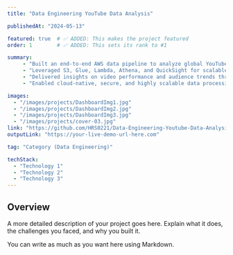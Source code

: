 ```yaml
---
title: "Data Engineering YouTube Data Analysis"

publishedAt: "2024-05-13"

featured: true  # ✅ ADDED: This makes the project featured
order: 1        # ✅ ADDED: This sets its rank to #1

summary:
     - "Built an end-to-end AWS data pipeline to analyze global YouTube trending data."
     - "Leveraged S3, Glue, Lambda, Athena, and QuickSight for scalable ingestion, transformation, and analysis."
     - "Delivered insights on video performance and audience trends through interactive dashboards."
     - "Enabled cloud-native, secure, and highly scalable data processing and visualization."

images:
  - "/images/projects/DashboardImg1.jpg"
  - "/images/projects/DashboardImg2.jpg"
  - "/images/projects/DashboardImg3.jpg"
  - "/images/projects/cover-03.jpg"
link: "https://github.com/HRS0221/Data-Engineering-Youtube-Data-Analysis"
outputLink: "https://your-live-demo-url-here.com"

tag: "Category (Data Engineering)"

techStack:
  - "Technology 1"
  - "Technology 2"
  - "Technology 3"
---
```


## Overview

A more detailed description of your project goes here. Explain what it does, the challenges you faced, and why you built it.

You can write as much as you want here using Markdown.